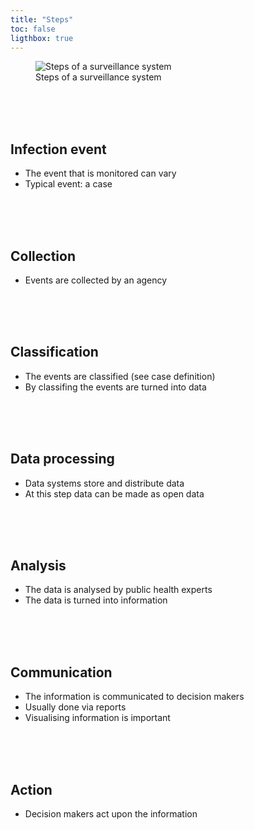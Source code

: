 ```yaml
---
title: "Steps"
toc: false
ligthbox: true
---
```


![Steps of a surveillance system](../img/steps_scheme.png)

<br><br><br>

## Infection event
- The event that is monitored can vary
- Typical event: a case

<br><br><br>

## Collection
- Events are collected by an agency


<br><br><br>

## Classification
- The events are classified (see case definition)
- By classifing the events are turned into data

<br><br><br>

## Data processing
- Data systems store and distribute data
- At this step data can be made as open data

<br><br><br>

## Analysis
- The data is analysed by public health experts
- The data is turned into information

<br><br><br>

## Communication 
- The information is communicated to decision makers
- Usually done via reports 
- Visualising information is important

<br><br><br>

## Action
- Decision makers act upon the information 


